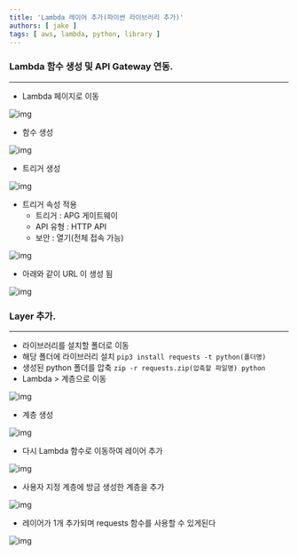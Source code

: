 ```yaml
---
title: 'Lambda 레이어 추가(파이썬 라이브러리 추가)'
authors: [ jake ]
tags: [ aws, lambda, python, library ]
---
```


### Lambda 함수 생성 및 API Gateway 연동.

---

- Lambda 페이지로 이동

![img](./img/001/1.png)

- 함수 생성

![img](./img/001/2.png)

- 트리거 생성

![img](./img/001/3.png)

- 트리거 속성 적용
    - 트리거 : APG 게이트웨이
    - API 유형 : HTTP API
    - 보안 : 열기(전체 접속 가능)

![img](./img/001/4.png)

- 아래와 같이 URL 이 생성 됨

![img](./img/001/5.png)

### Layer 추가.

---

- 라이브러리를 설치할 폴더로 이동
- 해당 폴더에 라이브러리 설치 `pip3 install requests -t python(폴더명)`
- 생성된 python 폴더를 압축 `zip -r requests.zip(압축할 파일명) python`
- Lambda > 계층으로 이동

![img](./img/001/6.png)

- 계층 생성

![img](./img/001/7.png)

- 다시 Lambda 함수로 이동하여 레이어 추가

![img](./img/001/8.png)

- 사용자 지정 계층에 방금 생성한 계층을 추가

![img](./img/001/9.png)

- 레이어가 1개 추가되며 requests 함수를 사용할 수 있게된다

![img](./img/001/10.png)